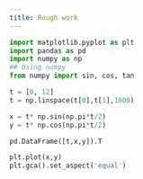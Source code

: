 ```yaml
---
title: Rough work
---
```


```python
import matplotlib.pyplot as plt
import pandas as pd
import numpy as np
## Using numpy
from numpy import sin, cos, tan

t = [0, 12]
t = np.linspace(t[0],t[1],1000)

x = t* np.sin(np.pi*t/2)
y = t* np.cos(np.pi*t/2) 

pd.DataFrame([t,x,y]).T

plt.plot(x,y)
plt.gca().set_aspect('equal')
```
